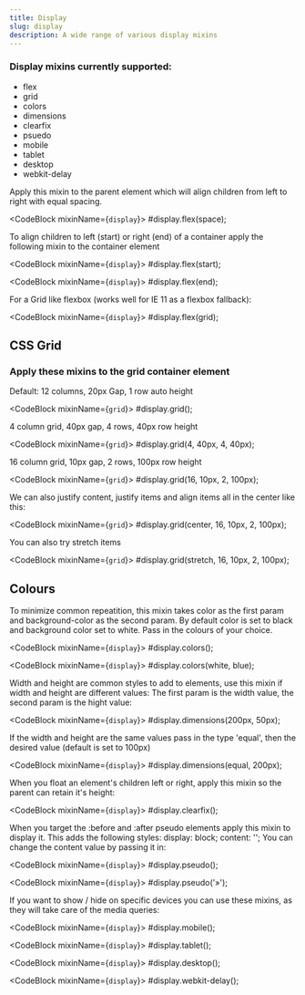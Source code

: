 ```yaml
---
title: Display
slug: display
description: A wide range of various display mixins
---
```



### Display mixins currently supported:

* flex
* grid
* colors
* dimensions
* clearfix
* psuedo
* mobile
* tablet
* desktop
* webkit-delay

Apply this mixin to the parent element which will align children from left to right with equal spacing.

<CodeBlock mixinName={`display`}>
  #display.flex(space);
</CodeBlock>

To align children to left (start) or right (end) of a container apply the following mixin to the container element

<CodeBlock mixinName={`display`}>
  #display.flex(start);
</CodeBlock>

<CodeBlock mixinName={`display`}>
  #display.flex(end);
</CodeBlock>

For a Grid like flexbox (works well for IE 11 as a flexbox fallback):

<CodeBlock mixinName={`display`}>
  #display.flex(grid);
</CodeBlock>

## CSS Grid

### Apply these mixins to the grid container element

Default: 12 columns, 20px Gap, 1 row auto height

<CodeBlock mixinName={`grid`}>
  #display.grid();
</CodeBlock>

4 column grid, 40px gap, 4 rows, 40px row height

<CodeBlock mixinName={`grid`}>
  #display.grid(4, 40px, 4, 40px);
</CodeBlock>

16 column grid, 10px gap, 2 rows, 100px row height

<CodeBlock mixinName={`grid`}>
  #display.grid(16, 10px, 2, 100px);
</CodeBlock>

We can also justify content, justify items and align items all in the center like this:

<CodeBlock mixinName={`grid`}>
  #display.grid(center, 16, 10px, 2, 100px);
</CodeBlock>

You can also try stretch items

<CodeBlock mixinName={`grid`}>
  #display.grid(stretch, 16, 10px, 2, 100px);
</CodeBlock>

## Colours

To minimize common repeatition, this mixin takes color as the first param and background-color as the second param.
By default color is set to black and background color set to white. Pass in the colours of your choice.

<CodeBlock mixinName={`display`}>
  #display.colors();
</CodeBlock>

<CodeBlock mixinName={`display`}>
  #display.colors(white, blue);
</CodeBlock>

Width and height are common styles to add to elements, use this mixin if width and height are different values:
The first param is the width value, the second param is the hight value:

<CodeBlock mixinName={`display`}>
  #display.dimensions(200px, 50px);
</CodeBlock>

If the width and height are the same values pass in the type 'equal', then the desired value (default is set to 100px)

<CodeBlock mixinName={`display`}>
  #display.dimensions(equal, 200px);
</CodeBlock>

When you float an element's children left or right, apply this mixin so the parent can retain it's height:

<CodeBlock mixinName={`display`}>
  #display.clearfix();
</CodeBlock>


When you target the :before and :after pseudo elements apply this mixin to display it.
This adds the following styles: display: block; content: '';
You can change the content value by passing it in:

<CodeBlock mixinName={`display`}>
  #display.pseudo();
</CodeBlock>

<CodeBlock mixinName={`display`}>
  #display.pseudo('&raquo;');
</CodeBlock>


If you want to show / hide on specific devices you can use these mixins, as they will take care of the media queries:

<CodeBlock mixinName={`display`}>
  #display.mobile();
</CodeBlock>

<CodeBlock mixinName={`display`}>
  #display.tablet();
</CodeBlock>

<CodeBlock mixinName={`display`}>
  #display.desktop();
</CodeBlock>

<CodeBlock mixinName={`display`}>
  #display.webkit-delay();
</CodeBlock>
